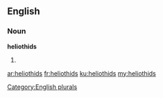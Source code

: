 ==English==

===Noun===
'''heliothids'''

# {{plural of|heliothid}}

[[Category:English plurals]]

[[ar:heliothids]]
[[fr:heliothids]]
[[ku:heliothids]]
[[my:heliothids]]